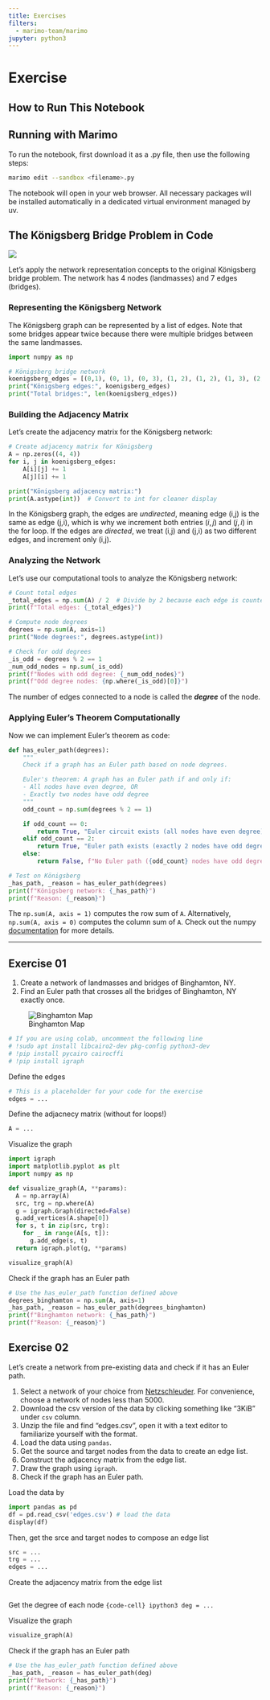 ```yaml
---
title: Exercises
filters:
  - marimo-team/marimo
jupyter: python3
---
```


#  Exercise

## How to Run This Notebook

::: {.callout-tip}
## Running with Marimo

To run the notebook, first download it as a .py file, then use the following steps:

```bash
marimo edit --sandbox <filename>.py
```

The notebook will open in your web browser. All necessary packages will be installed automatically in a dedicated virtual environment managed by uv.
:::


## The Königsberg Bridge Problem in Code

![](https://towardsdatascience.com/wp-content/uploads/2024/05/15n0gkvpktkGYtAase5oYuw-1.png)

Let's apply the network representation concepts to the original Königsberg bridge problem. The network has 4 nodes (landmasses) and 7 edges (bridges).

### Representing the Königsberg Network

The Königsberg graph can be represented by a list of edges. Note that some bridges appear twice because there were multiple bridges between the same landmasses.

```python
import numpy as np

# Königsberg bridge network
koenigsberg_edges = [(0,1), (0, 1), (0, 3), (1, 2), (1, 2), (1, 3), (2, 3)]
print("Königsberg edges:", koenigsberg_edges)
print("Total bridges:", len(koenigsberg_edges))
```

### Building the Adjacency Matrix

Let's create the adjacency matrix for the Königsberg network:

```python
# Create adjacency matrix for Königsberg
A = np.zeros((4, 4))
for i, j in koenigsberg_edges:
    A[i][j] += 1
    A[j][i] += 1

print("Königsberg adjacency matrix:")
print(A.astype(int))  # Convert to int for cleaner display
```

::: {.callout-note}

In the Königsberg graph, the edges are *undirected*, meaning edge (i,j) is the same as edge (j,i), which is why we increment both entries $(i,j)$ and $(j,i)$ in the for loop. If the edges are *directed*, we treat (i,j) and (j,i) as two different edges, and increment only (i,j).

:::

### Analyzing the Network

Let's use our computational tools to analyze the Königsberg network:

```python
# Count total edges
_total_edges = np.sum(A) / 2  # Divide by 2 because each edge is counted twice
print(f"Total edges: {_total_edges}")

# Compute node degrees
degrees = np.sum(A, axis=1)
print("Node degrees:", degrees.astype(int))

# Check for odd degrees
_is_odd = degrees % 2 == 1
_num_odd_nodes = np.sum(_is_odd)
print(f"Nodes with odd degree: {_num_odd_nodes}")
print(f"Odd degree nodes: {np.where(_is_odd)[0]}")
```

::: {.callout-important}

The number of edges connected to a node is called the ***degree*** of the node.

:::

### Applying Euler's Theorem Computationally

Now we can implement Euler's theorem as code:

```python
def has_euler_path(degrees):
    """
    Check if a graph has an Euler path based on node degrees.

    Euler's theorem: A graph has an Euler path if and only if:
    - All nodes have even degree, OR
    - Exactly two nodes have odd degree
    """
    odd_count = np.sum(degrees % 2 == 1)

    if odd_count == 0:
        return True, "Euler circuit exists (all nodes have even degree)"
    elif odd_count == 2:
        return True, "Euler path exists (exactly 2 nodes have odd degree)"
    else:
        return False, f"No Euler path ({odd_count} nodes have odd degree)"

# Test on Königsberg
_has_path, _reason = has_euler_path(degrees)
print(f"Königsberg network: {_has_path}")
print(f"Reason: {_reason}")
```

::: {.callout-tip}

The `np.sum(A, axis = 1)` computes the row sum of `A`. Alternatively, `np.sum(A, axis = 0)` computes the column sum of `A`.
Check out the numpy [documentation](https://numpy.org/doc/stable/reference/generated/numpy.sum.html) for more details.

:::

---

## Exercise 01

1. Create a network of landmasses and bridges of Binghamton, NY.
2. Find an Euler path that crosses all the bridges of Binghamton, NY exactly once.

![Binghamton Map](https://github.com/skojaku/adv-net-sci/raw/main/docs/lecture-note/figs/binghamton-map.jpg)


```python
# If you are using colab, uncomment the following line
# !sudo apt install libcairo2-dev pkg-config python3-dev
# !pip install pycairo cairocffi
# !pip install igraph

```

Define the edges
```python
# This is a placeholder for your code for the exercise
edges = ...
```


Define the adjacnecy matrix (without for loops!)
```python
A = ...
```

Visualize the graph
```python
import igraph
import matplotlib.pyplot as plt
import numpy as np

def visualize_graph(A, **params):
  A = np.array(A)
  src, trg = np.where(A)
  g = igraph.Graph(directed=False)
  g.add_vertices(A.shape[0])
  for s, t in zip(src, trg):
    for _ in range(A[s, t]):
      g.add_edge(s, t)
  return igraph.plot(g, **params)

visualize_graph(A)
```

Check if the graph has an Euler path
```python
# Use the has_euler_path function defined above
degrees_binghamton = np.sum(A, axis=1)
_has_path, _reason = has_euler_path(degrees_binghamton) 
print(f"Binghamton network: {_has_path}")
print(f"Reason: {_reason}")
```


##  Exercise 02

Let's create a network from pre-existing data and check if it has an Euler path.

1. Select a network of your choice from [Netzschleuder](https://networks.skewed.de/). For convenience, choose a network of nodes less than 5000.
2. Download the csv version of the data by clicking something like "3KiB" under `csv` column.
3. Unzip the file and find "edges.csv", open it with a text editor to familiarize yourself with the format.
4. Load the data using `pandas`.
5. Get the source and target nodes from the data to create an edge list.
6. Construct the adjacency matrix from the edge list.
7. Draw the graph using `igraph`.
8. Check if the graph has an Euler path.


Load the data by
```python
import pandas as pd
df = pd.read_csv('edges.csv') # load the data
display(df)
```

Then, get the srce and target nodes to compose an edge list
```python
src = ...
trg = ...
edges = ...
```

Create the adjacency matrix from the edge list
```python
```

Get the degree of each node
```{code-cell} ipython3
deg = ...
```

Visualize the graph
```python
visualize_graph(A)
```

Check if the graph has an Euler path
```python
# Use the has_euler_path function defined above
_has_path, _reason = has_euler_path(deg)
print(f"Network: {_has_path}")
print(f"Reason: {_reason}")
```